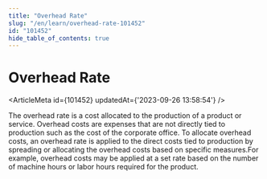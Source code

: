 ```yaml
---
title: "Overhead Rate"
slug: "/en/learn/overhead-rate-101452"
id: "101452"
hide_table_of_contents: true
---
```



# Overhead Rate

<ArticleMeta id={101452} updatedAt={'2023-09-26 13:58:54'} />
<div className='border-solid border-b border-t-0 my-4 border-[var(--ifm-color-gray-300)]' />

The overhead rate is a cost allocated to the production of a product or service. Overhead costs are expenses that are not directly tied to production such as the cost of the corporate office. To allocate overhead costs, an overhead rate is applied to the direct costs tied to production by spreading or allocating the overhead costs based on specific measures.For example, overhead costs may be applied at a set rate based on the number of machine hours or labor hours required for the product.
